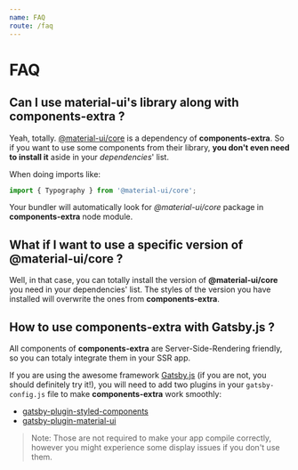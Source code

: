```yaml
---
name: FAQ
route: /faq
---
```


# FAQ

## Can I use material-ui's library along with components-extra ?

Yeah, totally. [@material-ui/core](https://www.npmjs.com/package/@material-ui/core) is a dependency of **components-extra**. So if you
want to use some components from their library, **you don't even need to install it** aside in your *dependencies*' list.

When doing imports like:

```jsx
import { Typography } from '@material-ui/core';
```

Your bundler will automatically look for *@material-ui/core* package in **components-extra** node module.

## What if I want to use a specific version of @material-ui/core ?

Well, in that case, you can totally install the version of **@material-ui/core** you need in your dependencies' list. The styles of the version
you have installed will overwrite the ones from **components-extra**.

## How to use components-extra with Gatsby.js ?

All components of **components-extra** are Server-Side-Rendering friendly, so you can totaly integrate them
in your SSR app.

If you are using the awesome framework [Gatsby.js](https://www.gatsbyjs.org/) (if you are not, you should definitely try it!), you will need to add
two plugins in your `gatsby-config.js` file to make **components-extra** work smoothly:

- [gatsby-plugin-styled-components](https://www.gatsbyjs.org/packages/gatsby-plugin-styled-components/)
- [gatsby-plugin-material-ui](https://www.gatsbyjs.org/packages/gatsby-plugin-material-ui/)

> Note: Those are not required to make your app compile correctly, however you might experience some display issues if you don't
use them.